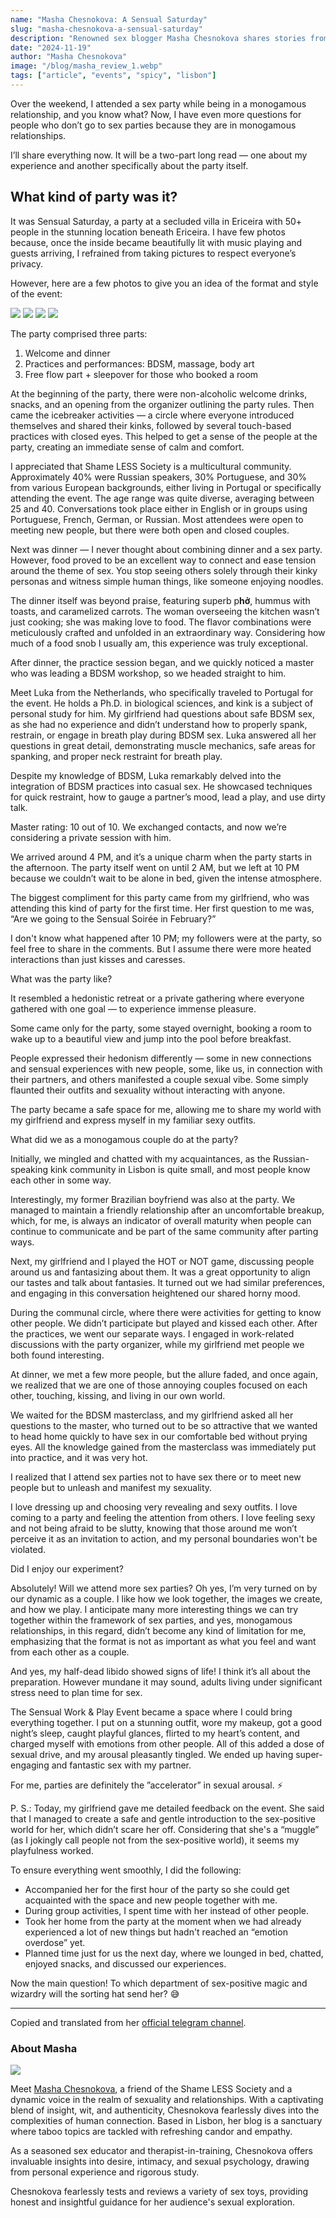 ```yaml
---
name: "Masha Chesnokova: A Sensual Saturday"
slug: "masha-chesnokova-a-sensual-saturday"
description: "Renowned sex blogger Masha Chesnokova shares stories from the Sensual Saturday event earlier this year, and why such events are great experiences for monogamous couples."
date: "2024-11-19"
author: "Masha Chesnokova"
image: "/blog/masha_review_1.webp"
tags: ["article", "events", "spicy", "lisbon"]
---
```


Over the weekend, I attended a sex party while being in a monogamous relationship, and you know what? Now, I have even more questions for people who don’t go to sex parties because they are in monogamous relationships.

I’ll share everything now. It will be a two-part long read — one about my experience and another specifically about the party itself.

## What kind of party was it?

It was Sensual Saturday, a party at a secluded villa in Ericeira with 50+ people in the stunning location beneath Ericeira. I have few photos because, once the inside became beautifully lit with music playing and guests arriving, I refrained from taking pictures to respect everyone’s privacy.

However, here are a few photos to give you an idea of the format and style of the event:

![]("https://mbxsxhqzltsqukcwxfmh.supabase.co/storage/v1/object/public/Blogs/masha_review_2.webp")
![]("https://mbxsxhqzltsqukcwxfmh.supabase.co/storage/v1/object/public/Blogs/masha_review_3.webp")
![]("https://mbxsxhqzltsqukcwxfmh.supabase.co/storage/v1/object/public/Blogs/masha_review_4.webp")
![]("https://mbxsxhqzltsqukcwxfmh.supabase.co/storage/v1/object/public/Blogs/masha_review_5.webp")

The party comprised three parts:

1. Welcome and dinner
2. Practices and performances: BDSM, massage, body art
3. Free flow part + sleepover for those who booked a room

At the beginning of the party, there were non-alcoholic welcome drinks, snacks, and an opening from the organizer outlining the party rules. Then came the icebreaker activities — a circle where everyone introduced themselves and shared their kinks, followed by several touch-based practices with closed eyes. This helped to get a sense of the people at the party, creating an immediate sense of calm and comfort.

I appreciated that Shame LESS Society is a multicultural community. Approximately 40% were Russian speakers, 30% Portuguese, and 30% from various European backgrounds, either living in Portugal or specifically attending the event. The age range was quite diverse, averaging between 25 and 40. Conversations took place either in English or in groups using Portuguese, French, German, or Russian. Most attendees were open to meeting new people, but there were both open and closed couples.

Next was dinner — I never thought about combining dinner and a sex party. However, food proved to be an excellent way to connect and ease tension around the theme of sex. You stop seeing others solely through their kinky personas and witness simple human things, like someone enjoying noodles.

The dinner itself was beyond praise, featuring superb p**hở**, hummus with toasts, and caramelized carrots. The woman overseeing the kitchen wasn’t just cooking; she was making love to food. The flavor combinations were meticulously crafted and unfolded in an extraordinary way. Considering how much of a food snob I usually am, this experience was truly exceptional.

After dinner, the practice session began, and we quickly noticed a master who was leading a BDSM workshop, so we headed straight to him.

Meet Luka from the Netherlands, who specifically traveled to Portugal for the event. He holds a Ph.D. in biological sciences, and kink is a subject of personal study for him. My girlfriend had questions about safe BDSM sex, as she had no experience and didn’t understand how to properly spank, restrain, or engage in breath play during BDSM sex. Luka answered all her questions in great detail, demonstrating muscle mechanics, safe areas for spanking, and proper neck restraint for breath play.

Despite my knowledge of BDSM, Luka remarkably delved into the integration of BDSM practices into casual sex. He showcased techniques for quick restraint, how to gauge a partner’s mood, lead a play, and use dirty talk.

Master rating: 10 out of 10. We exchanged contacts, and now we’re considering a private session with him.

We arrived around 4 PM, and it’s a unique charm when the party starts in the afternoon. The party itself went on until 2 AM, but we left at 10 PM because we couldn’t wait to be alone in bed, given the intense atmosphere.

The biggest compliment for this party came from my girlfriend, who was attending this kind of party for the first time. Her first question to me was, “Are we going to the Sensual Soirée in February?”

I don't know what happened after 10 PM; my followers were at the party, so feel free to share in the comments. But I assume there were more heated interactions than just kisses and caresses.

What was the party like?

It resembled a hedonistic retreat or a private gathering where everyone gathered with one goal — to experience immense pleasure.

Some came only for the party, some stayed overnight, booking a room to wake up to a beautiful view and jump into the pool before breakfast.

People expressed their hedonism differently — some in new connections and sensual experiences with new people, some, like us, in connection with their partners, and others manifested a couple sexual vibe. Some simply flaunted their outfits and sexuality without interacting with anyone.

The party became a safe space for me, allowing me to share my world with my girlfriend and express myself in my familiar sexy outfits.

What did we as a monogamous couple do at the party?

Initially, we mingled and chatted with my acquaintances, as the Russian-speaking kink community in Lisbon is quite small, and most people know each other in some way.

Interestingly, my former Brazilian boyfriend was also at the party. We managed to maintain a friendly relationship after an uncomfortable breakup, which, for me, is always an indicator of overall maturity when people can continue to communicate and be part of the same community after parting ways.

Next, my girlfriend and I played the HOT or NOT game, discussing people around us and fantasizing about them. It was a great opportunity to align our tastes and talk about fantasies. It turned out we had similar preferences, and engaging in this conversation heightened our shared horny mood.

During the communal circle, where there were activities for getting to know other people. We didn’t participate but played and kissed each other. After the practices, we went our separate ways. I engaged in work-related discussions with the party organizer, while my girlfriend met people we both found interesting.

At dinner, we met a few more people, but the allure faded, and once again, we realized that we are one of those annoying couples focused on each other, touching, kissing, and living in our own world.

We waited for the BDSM masterclass, and my girlfriend asked all her questions to the master, who turned out to be so attractive that we wanted to head home quickly to have sex in our comfortable bed without prying eyes. All the knowledge gained from the masterclass was immediately put into practice, and it was very hot.

I realized that I attend sex parties not to have sex there or to meet new people but to unleash and manifest my sexuality.

I love dressing up and choosing very revealing and sexy outfits. I love coming to a party and feeling the attention from others. I love feeling sexy and not being afraid to be slutty, knowing that those around me won’t perceive it as an invitation to action, and my personal boundaries won't be violated.

Did I enjoy our experiment?

Absolutely! Will we attend more sex parties? Oh yes, I’m very turned on by our dynamic as a couple. I like how we look together, the images we create, and how we play. I anticipate many more interesting things we can try together within the framework of sex parties, and yes, monogamous relationships, in this regard, didn’t become any kind of limitation for me, emphasizing that the format is not as important as what you feel and want from each other as a couple.

And yes, my half-dead libido showed signs of life! I think it’s all about the preparation. However mundane it may sound, adults living under significant stress need to plan time for sex.

The Sensual Work & Play Event became a space where I could bring everything together. I put on a stunning outfit, wore my makeup, got a good night’s sleep, caught playful glances, flirted to my heart’s content, and charged myself with emotions from other people. All of this added a dose of sexual drive, and my arousal pleasantly tingled. We ended up having super-engaging and fantastic sex with my partner.

For me, parties are definitely the ”accelerator” in sexual arousal. ⚡️

P. S.: Today, my girlfriend gave me detailed feedback on the event. She said that I managed to create a safe and gentle introduction to the sex-positive world for her, which didn’t scare her off. Considering that she's a “muggle” (as I jokingly call people not from the sex-positive world), it seems my playfulness worked.

To ensure everything went smoothly, I did the following:

- Accompanied her for the first hour of the party so she could get acquainted with the space and new people together with me.
- During group activities, I spent time with her instead of other people.
- Took her home from the party at the moment when we had already experienced a lot of new things but hadn't reached an “emotion overdose” yet.
- Planned time just for us the next day, where we lounged in bed, chatted, enjoyed snacks, and discussed our experiences.

Now the main question! To which department of sex-positive magic and wizardry will the sorting hat send her? 😅

---

Copied and translated from her [official telegram channel](https://t.me/chesno_pro_sex/4973).

### About Masha

![](https://mbxsxhqzltsqukcwxfmh.supabase.co/storage/v1/object/public/Blogs/masha_review_6.webp)

Meet [Masha Chesnokova](https://instagram.com/chesnok0va), a friend of the Shame LESS Society and a dynamic voice in the realm of sexuality and relationships. With a captivating blend of insight, wit, and authenticity, Chesnokova fearlessly dives into the complexities of human connection. Based in Lisbon, her blog is a sanctuary where taboo topics are tackled with refreshing candor and empathy.

As a seasoned sex educator and therapist-in-training, Chesnokova offers invaluable insights into desire, intimacy, and sexual psychology, drawing from personal experience and rigorous study.

Chesnokova fearlessly tests and reviews a variety of sex toys, providing honest and insightful guidance for her audience's sexual exploration.